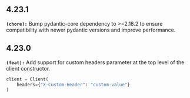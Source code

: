 ## 4.23.1
**`(chore):`** Bump pydantic-core dependency to >=2.18.2 to ensure compatibility with newer pydantic versions and improve performance.


## 4.23.0
**`(feat):`** Add support for custom headers parameter at the top level of the client constructor.

```python
client = Client(
    headers={"X-Custom-Header": "custom-value"}
)
```


